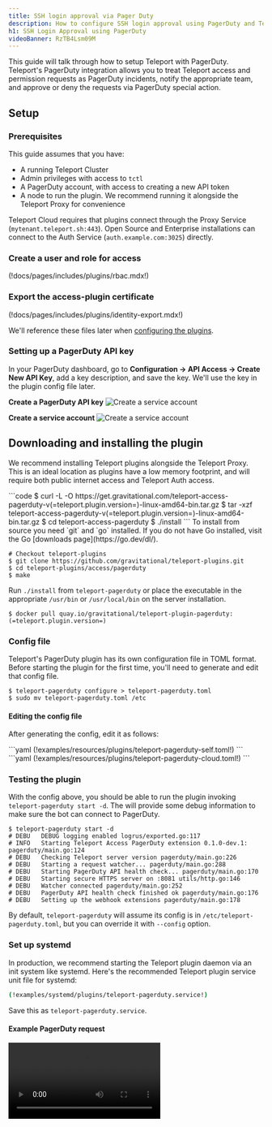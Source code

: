 ```yaml
---
title: SSH login approval via Pager Duty
description: How to configure SSH login approval using PagerDuty and Teleport
h1: SSH Login Approval using PagerDuty
videoBanner: RzTB4Lsm09M
---
```


This guide will talk through how to setup Teleport with PagerDuty. Teleport's
PagerDuty integration allows you to treat Teleport access and permission
requests as PagerDuty incidents, notify the appropriate team, and approve
or deny the requests via PagerDuty special action.

## Setup

### Prerequisites

This guide assumes that you have:

- A running Teleport Cluster
- Admin privileges with access to `tctl`
- A PagerDuty account, with access to creating a new API token
- A node to run the plugin. We recommend running it alongside the Teleport Proxy for convenience

Teleport Cloud requires that plugins connect through the Proxy Service (`mytenant.teleport.sh:443`). Open Source and Enterprise installations can connect to the Auth Service (`auth.example.com:3025`) directly.


### Create a user and role for access

(!docs/pages/includes/plugins/rbac.mdx!)

### Export the access-plugin certificate

(!docs/pages/includes/plugins/identity-export.mdx!)

We'll reference these files later when [configuring the plugins](#config-file).


### Setting up a PagerDuty API key

In your PagerDuty dashboard, go to **Configuration → API Access → Create New API Key**, add a key description, and save the key. We'll use the key in the plugin config file later.

**Create a PagerDuty API key**
![Create a service account](../../../img/enterprise/plugins/pagerduty/pagerduty-api-key.png)

**Create a service account**
![Create a service account](../../../img/enterprise/plugins/pagerduty/create-new-service-pd.png)

## Downloading and installing the plugin

We recommend installing Teleport plugins alongside the Teleport Proxy. This is an ideal
location as plugins have a low memory footprint, and will require both public internet access
and Teleport Auth access. 

<Tabs>
<TabItem label="Download">
  ```code
  $ curl -L -O https://get.gravitational.com/teleport-access-pagerduty-v(=teleport.plugin.version=)-linux-amd64-bin.tar.gz
  $ tar -xzf teleport-access-pagerduty-v(=teleport.plugin.version=)-linux-amd64-bin.tar.gz
  $ cd teleport-access-pagerduty
  $ ./install
  ```
</TabItem>
<TabItem label="From Source">
  To install from source you need `git` and `go` installed. If you do not have Go installed, visit the Go [downloads page](https://go.dev/dl/).

  ```code
  # Checkout teleport-plugins
  $ git clone https://github.com/gravitational/teleport-plugins.git
  $ cd teleport-plugins/access/pagerduty
  $ make
  ```
Run `./install` from `teleport-pagerduty` or place the executable in the appropriate `/usr/bin` or `/usr/local/bin` on the server installation.
</TabItem>
<TabItem label="Docker">
  ```code
  $ docker pull quay.io/gravitational/teleport-plugin-pagerduty:(=teleport.plugin.version=)
  ```
</TabItem>
</Tabs>

### Config file

Teleport's PagerDuty plugin has its own configuration file in TOML format. Before starting the plugin for the first time, you'll need to generate and edit that config file.

```code
$ teleport-pagerduty configure > teleport-pagerduty.toml
$ sudo mv teleport-pagerduty.toml /etc
```

#### Editing the config file

After generating the config, edit it as follows:

<Tabs>
<TabItem scopes={["oss", "enterprise"]} label="Self-Hosted">
```yaml
(!examples/resources/plugins/teleport-pagerduty-self.toml!)
```
</TabItem>
<TabItem scopes={["cloud"]} label="Cloud">
```yaml
(!examples/resources/plugins/teleport-pagerduty-cloud.toml!)
```
</TabItem>
</Tabs>

### Testing the plugin

With the config above, you should be able to run the plugin invoking
`teleport-pagerduty start -d`. The will provide some debug information to make sure
the bot can connect to PagerDuty.

```code
$ teleport-pagerduty start -d
# DEBU   DEBUG logging enabled logrus/exported.go:117
# INFO   Starting Teleport Access PagerDuty extension 0.1.0-dev.1: pagerduty/main.go:124
# DEBU   Checking Teleport server version pagerduty/main.go:226
# DEBU   Starting a request watcher... pagerduty/main.go:288
# DEBU   Starting PagerDuty API health check... pagerduty/main.go:170
# DEBU   Starting secure HTTPS server on :8081 utils/http.go:146
# DEBU   Watcher connected pagerduty/main.go:252
# DEBU   PagerDuty API health check finished ok pagerduty/main.go:176
# DEBU   Setting up the webhook extensions pagerduty/main.go:178
```

By default, `teleport-pagerduty` will assume its config is in `/etc/teleport-pagerduty.toml`, but you can override it with `--config` option.

### Set up systemd

In production, we recommend starting the Teleport plugin daemon via an init system like systemd. Here's the recommended Teleport plugin service unit file for systemd:

```bash
(!examples/systemd/plugins/teleport-pagerduty.service!)
```

Save this as `teleport-pagerduty.service`.

#### Example PagerDuty request

<video controls>
  <source
    src="../../../img/enterprise/plugins/pagerduty/pagerduty-demo.mp4"
    type="video/mp4"
  />

  <source
    src="../../../img/enterprise/plugins/pagerduty/pagerduty-demo.webm"
    type="video/webm"
  />

  Your browser does not support the video tag.
</video>

## On-call auto-approval

The PagerDuty plugin has an option to auto-approve access requests. This
feature will map an external SSO identity to a PagerDuty on-call email address.
If the user requesting matches the person on call the request will be
automatically approved.

This feature can be enabled via the PagerDuty config file using `auto_approve = true`.

```
# Example teleport-pagerduty.toml snippet
#...
[pagerduty]
api_key = "key"               # PagerDuty API Key
user_email = "me@example.com" # PagerDuty bot user email (Could be admin email)
service_id = "PIJ90N7"        # PagerDuty service id
auto_approve = true           # Auto approve
```

## Audit log

The plugin will let anyone with access to the PagerDuty account so it's
important to review Teleport's audit log.

## Feedback

If you have any issues with this plugin please create an [issue here](https://github.com/gravitational/teleport-plugins/issues/new).
